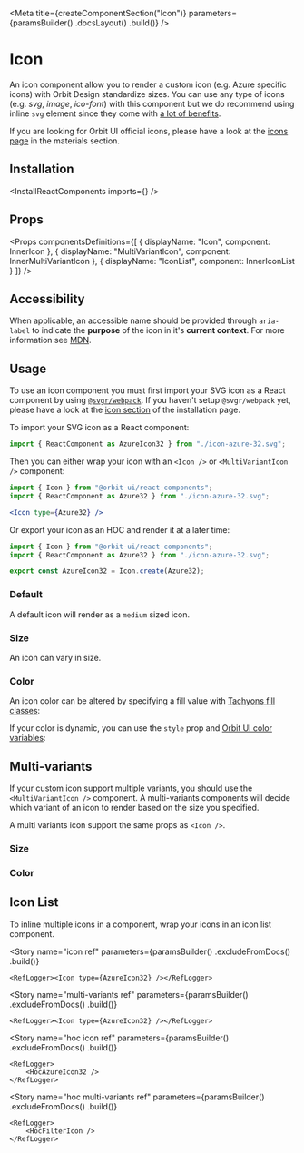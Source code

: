 
<Meta
    title={createComponentSection("Icon")}
    parameters={paramsBuilder()
        .docsLayout(<ReactComponentsLayout sourcePath="/packages/react-components/src/icons/src" />)
        .build()}
/>

# Icon

An icon component allow you to render a custom icon (e.g. Azure specific icons) with Orbit Design standardize sizes. You can use any type of icons (e.g. _svg_, _image_, _ico-font_) with this component but we do recommend using inline `svg` element since they come with [a lot of benefits](https://www.jotform.com/blog/why-you-should-embed-svg-inline-98570).

If you are looking for Orbit UI official icons, please have a look at the [icons page](?path=/docs/materials-icons--page#gallery) in the materials section.

## Installation

<InstallReactComponents imports={<Imports />} />

## Props

<Props
    componentsDefinitions={[
        { displayName: "Icon", component: InnerIcon },
        { displayName: "MultiVariantIcon", component: InnerMultiVariantIcon },
        { displayName: "IconList", component: InnerIconList }
    ]}
/>

## Accessibility

When applicable, an accessible name should be provided through `aria-label` to indicate the **purpose** of the icon in it's **current context**. For more information see [MDN](https://developer.mozilla.org/en-US/docs/Web/Accessibility/ARIA/ARIA_Techniques/Using_the_aria-label_attribute).

## Usage

To use an icon component you must first import your SVG icon as a React component by using [`@svgr/webpack`](https://react-svgr.com/docs/getting-started/). If you haven't setup `@svgr/webpack` yet, please have a look at the [icon section](?path=/docs/getting-started-installation--page#icons) of the installation page.

To import your SVG icon as a React component:

```jsx dark
import { ReactComponent as AzureIcon32 } from "./icon-azure-32.svg";
```

Then you can either wrap your icon with an `<Icon />` or `<MultiVariantIcon />` component:

```jsx dark
import { Icon } from "@orbit-ui/react-components";
import { ReactComponent as Azure32 } from "./icon-azure-32.svg";

<Icon type={Azure32} />
```

Or export your icon as an HOC and render it at a later time:

```jsx dark
import { Icon } from "@orbit-ui/react-components";
import { ReactComponent as Azure32 } from "./icon-azure-32.svg";

export const AzureIcon32 = Icon.create(Azure32);
```

<IndexFileUsage />

### Default

A default icon will render as a `medium` sized icon.

<Preview>
    <Story name="default">
        <CheckeredBackground>
            <Icon type={AzureIcon32} />
        </CheckeredBackground>
    </Story>
</Preview>

### Size

An icon can vary in size.

<Preview>
    <Story name="size">
        <CheckeredBackground>
            <Inline align="end" gap={2}>
                <Icon type={AzureIcon32} size="xs" />
                <Icon type={AzureIcon32} size="sm" />
                <Icon type={AzureIcon32} />
                <Icon type={AzureIcon32} size="lg" />
                <Icon type={AzureIcon32} size="xl" />
                <Icon type={AzureIcon32} size="2xl" />
                <Icon type={AzureIcon32} size="3xl" />
            </Inline>
        </CheckeredBackground>
    </Story>
</Preview>

### Color

An icon color can be altered by specifying a fill value with [Tachyons fill classes](?path=/docs/materials-colors--page#tachyons):

<Preview>
    <Story name="color">
        <CheckeredBackground>
            <Inline align="end" gap={2}>
                <Icon type={AzureIcon32} size="2xl" className="fill-primary-100" />
                <Icon type={AzureIcon32} size="2xl" className="fill-primary-500" />
                <Icon type={AzureIcon32} size="2xl" className="fill-primary-900" />
            </Inline>
        </CheckeredBackground>
    </Story>
</Preview>

If your color is dynamic, you can use the `style` prop and [Orbit UI color variables](?path=/docs/getting-started-foundation--page#colors):

<Preview>
    <Story name="dynamic-color">
        <CheckeredBackground>
            <Inline align="end" gap={2}>
                <Icon type={AzureIcon32} size="2xl" style={{ fill: "var(--primary-100)" }} />
                <Icon type={AzureIcon32} size="2xl" style={{ fill: "var(--primary-500)" }} />
                <Icon type={AzureIcon32} size="2xl" style={{ fill: "var(--primary-900)" }} />
            </Inline>
        </CheckeredBackground>
    </Story>
</Preview>

## Multi-variants

If your custom icon support multiple variants, you should use the `<MultiVariantIcon />` component. A multi-variants components will decide which variant of an icon to render based on the size you specified.

A multi variants icon support the same props as `<Icon />`.

### Size

<Preview>
    <Story name="multi-variants size">
        <CheckeredBackground>
            <Inline align="end" gap={2}>
                <MultiVariantIcon type24={FilterIcon24} type32={FilterIcon32} size="xs" />
                <MultiVariantIcon type24={FilterIcon24} type32={FilterIcon32} size="sm" />
                <MultiVariantIcon type24={FilterIcon24} type32={FilterIcon32} />
                <MultiVariantIcon type24={FilterIcon24} type32={FilterIcon32} size="lg" />
                <MultiVariantIcon type24={FilterIcon24} type32={FilterIcon32} size="xl" />
                <MultiVariantIcon type24={FilterIcon24} type32={FilterIcon32} size="2xl" />
                <MultiVariantIcon type24={FilterIcon24} type32={FilterIcon32} size="3xl" />
            </Inline>
        </CheckeredBackground>
    </Story>
</Preview>

### Color

<Preview>
    <Story name="multi-variants color">
        <CheckeredBackground>
            <Inline align="end" gap={2}>
                <MultiVariantIcon type24={FilterIcon24} type32={FilterIcon32} size="2xl" className="fill-primary-100" />
                <MultiVariantIcon type24={FilterIcon24} type32={FilterIcon32} size="2xl" className="fill-primary-500" />
                <MultiVariantIcon type24={FilterIcon24} type32={FilterIcon32} size="2xl" className="fill-primary-900" />
            </Inline>
        </CheckeredBackground>
    </Story>
</Preview>

## Icon List

To inline multiple icons in a component, wrap your icons in an icon list component.

<Preview>
    <Story name="icon list">
        <IconList>
            <Icon type={AzureIcon32} />
            <Icon type={FilterIcon32} />
            <Icon type={AzureIcon32} />
        </IconList>
    </Story>
</Preview>

<Story
    name="icon ref"
    parameters={paramsBuilder()
        .excludeFromDocs()
        .build()}
>
    <RefLogger><Icon type={AzureIcon32} /></RefLogger>
</Story>

<Story
    name="multi-variants ref"
    parameters={paramsBuilder()
        .excludeFromDocs()
        .build()}
>
    <RefLogger><Icon type={AzureIcon32} /></RefLogger>
</Story>


<Story
    name="hoc icon ref"
    parameters={paramsBuilder()
        .excludeFromDocs()
        .build()}
>
    <RefLogger>
        <HocAzureIcon32 />
    </RefLogger>
</Story>


<Story
    name="hoc multi-variants ref"
    parameters={paramsBuilder()
        .excludeFromDocs()
        .build()}
>
    <RefLogger>
        <HocFilterIcon />
    </RefLogger>
</Story>
